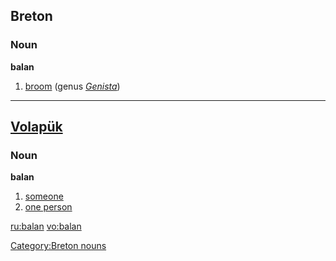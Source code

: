 ==Breton==
===Noun===
'''balan'''

# [[broom]] (genus ''[[Genista]]'')

[[Category:Breton nouns]]

----

==[[Volapük]]==
===Noun===
'''balan'''
# [[someone]]
# [[one person]]

[[ru:balan]]
[[vo:balan]]